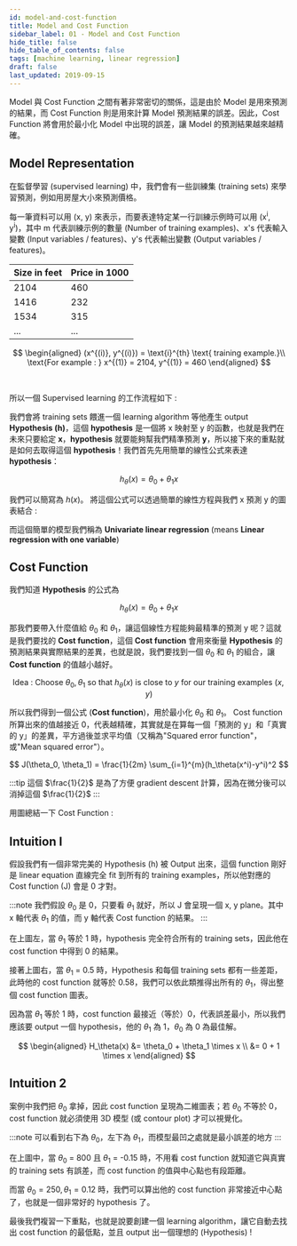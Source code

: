 ```yaml
---
id: model-and-cost-function
title: Model and Cost Function
sidebar_label: 01 - Model and Cost Function
hide_title: false
hide_table_of_contents: false
tags: [machine learning, linear regression]
draft: false
last_updated: 2019-09-15
---
```


Model 與 Cost Function 之間有著非常密切的關係，這是由於 Model 是用來預測的結果，而 Cost Function 則是用來計算 Model 預測結果的誤差。因此，Cost Function 將會用於最小化 Model 中出現的誤差，讓 Model 的預測結果越來越精確。

## Model Representation

在監督學習 (supervised learning) 中，我們會有一些訓練集 (training sets) 來學習預測，例如用房屋大小來預測價格。

每一筆資料可以用 (x, y) 來表示，而要表達特定某一行訓練示例時可以用 (x<sup>i</sup>, y<sup>i</sup>)，其中 m 代表訓練示例的數量 (Number of training examples)、x's 代表輸入變數 (Input variables / features)、y's 代表輸出變數 (Output variables / features)。

<div style={{ display:"flex", justifyContent:"center" }}>

| Size in feet | Price in 1000 |
| :----------- | :------------ |
| 2104         | 460           |
| 1416         | 232           |
| 1534         | 315           |
| ...          | ...           |

</div>

$$
\begin{aligned}
(x^{(i)}, y^{(i)}) = \text{i}^{th} \text{ training example.}\\
\text{For example : }
x^{(1)} = 2104, y^{(1)} = 460
\end{aligned}
$$

<br />

所以一個 Supervised learning 的工作流程如下 :

<fig
  src="/img/learning/machine-learning/02-linear-regression/01-model-and-cost-function/supervised.png"
  caption="Supervised learning workflow"
/>

我們會將 training sets 餵進一個 learning algorithm 等他產生 output **Hypothesis (h)**，這個 **hypothesis** 是一個將 x 映射至 y 的函數，也就是我們在未來只要給定 **x**，**hypothesis** 就要能夠幫我們精準預測 **y**，所以接下來的重點就是如何去取得這個 **hypothesis**！我們首先先用簡單的線性公式來表達 **hypothesis**：

$$
h_\theta(x) = \theta_0 + \theta_1x
$$

我們可以簡寫為 $h(x)$。 將這個公式可以透過簡單的線性方程與我們 x 預測 y 的圖表結合 :

<fig
  src="/img/learning/machine-learning/02-linear-regression/01-model-and-cost-function/linear_regression.png"
  caption="Linear regression with one variable"
/>

而這個簡單的模型我們稱為 **Univariate linear regression** \(means **Linear regression with one variable**\)

## Cost Function

我們知道 **Hypothesis** 的公式為

$$
h_\theta(x) = \theta_0 + \theta_1x
$$

那我們要帶入什麼值給 $\theta_0$ 和 $\theta_1$，讓這個線性方程能夠最精準的預測 y 呢？這就是我們要找的 **Cost function**，這個 **Cost function** 會用來衡量 **Hypothesis** 的預測結果與實際結果的差異，也就是說，我們要找到一個 $\theta_0$ 和 $\theta_1$ 的組合，讓 **Cost function** 的值越小越好。

$$
\text{Idea : Choose } \theta_0, \theta_1 \text{ so that } h_\theta(x) \text{ is close to } y \text{ for our training examples } (x, y)
$$

所以我們得到一個公式 \(**Cost function**\)，用於最小化 $\theta_0$ 和 $\theta_1$。 Cost function 所算出來的值越接近 0，代表越精確，其實就是在算每一個「預測的 y」和「真實的 y」的差異，平方過後並求平均值（又稱為"Squared error function"，或"Mean squared error"）。

$$
J(\theta_0, \theta_1) = \frac{1}{2m} \sum_{i=1}^{m}(h_\theta(x^i)-y^i)^2
$$

:::tip
這個 $\frac{1}{2}$ 是為了方便 gradient descent 計算，因為在微分後可以消掉這個 $\frac{1}{2}$
:::

用圖總結一下 Cost Function :

<fig
  src="/img/learning/machine-learning/02-linear-regression/01-model-and-cost-function/cost_function.png"
  caption="Cost function"
/>

## Intuition I

假設我們有一個非常完美的 Hypothesis (h) 被 Output 出來，這個 function 剛好是 linear equation 直線完全 fit 到所有的 training examples，所以他對應的 Cost function (J) 會是 0 才對。

:::note
我們假設 $\theta_0$ 是 0，只要看 $\theta_1$ 就好，所以 J 會呈現一個 x, y plane。其中 x 軸代表 $\theta_1$ 的值，而 y 軸代表 Cost function 的結果。
:::

<div style={{ display: "flex" }}>
  <fig
    src="/img/learning/machine-learning/02-linear-regression/01-model-and-cost-function/intuition1.png"
    caption="Intuition"
  />
  <fig
    src="/img/learning/machine-learning/02-linear-regression/01-model-and-cost-function/intuition2.png"
    caption="Intuition"
  />
</div>

在上圖左，當 $\theta_1$ 等於 1 時，hypothesis 完全符合所有的 training sets，因此他在
cost function 中得到 0 的結果。

接著上圖右，當 $\theta_1$ = 0.5 時，Hypothesis 和每個 training sets 都有一些差距，此時他的 cost function 就等於 0.58，我們可以依此類推得出所有的 $\theta_1$，得出整個 cost function 圖表。

<fig
  src="/img/learning/machine-learning/02-linear-regression/01-model-and-cost-function/intuition3.png"
  caption="Cost Function with different theta 1"
/>

因為當 $\theta_1$ 等於 1 時，cost function 最接近（等於）0，代表誤差最小，所以我們應該要
output 一個 hypothesis，他的 $\theta_1$ 為 1，$\theta_0$ 為 0 為最佳解。

$$
\begin{aligned}
H_\theta(x) &= \theta_0 + \theta_1 \times x \\
&= 0 + 1 \times x
\end{aligned}
$$

## Intuition 2

案例中我們把 $\theta_0$ 拿掉，因此 cost function 呈現為二維圖表；若 $\theta_0$ 不等於 0，cost function 就必須使用 3D 模型 (或 contour plot) 才可以視覺化。

:::note
可以看到右下為 $\theta_0$，左下為 $\theta_1$，而模型最凹之處就是最小誤差的地方
:::

<fig
  src="/img/learning/machine-learning/02-linear-regression/01-model-and-cost-function/two_variables_cost_function_model.png"
  caption="Two variables cost function model"
/>

<fig
  src="/img/learning/machine-learning/02-linear-regression/01-model-and-cost-function/contour1.png"
  caption="Contour 1"
/>

在上圖中，當 $\theta_0$ = 800 且 $\theta_1$ = -0.15 時，不用看 cost function 就知道它與真實的 training sets 有誤差，而 cost function 的值與中心點也有段距離。

而當 $\theta_0 = 250, \theta_1 = 0.12$ 時，我們可以算出他的 cost function 非常接近中心點了，也就是一個非常好的 hypothesis 了。

<fig
  src="/img/learning/machine-learning/02-linear-regression/01-model-and-cost-function/contour2.png"
  caption="Contour 2"
/>

最後我們複習一下重點，也就是說要創建一個 learning algorithm，讓它自動去找出 cost function 的最低點，並且 output 出一個理想的 (Hypothesis) !

<fig
  src="/img/learning/machine-learning/02-linear-regression/01-model-and-cost-function/model_goal.png"
  caption="Model goal"
/>
